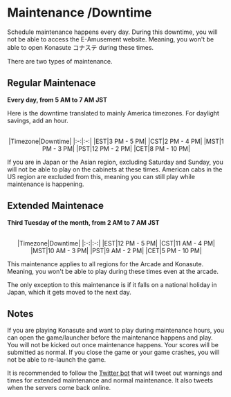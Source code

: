 # Maintenance /Downtime
Schedule maintenance happens every day. During this downtime, you will not be able to access the E-Amusement website. Meaning, you won't be able to open Konasute コナステ during these times.

There are two types of maintenance.

## Regular Maintenace
**Every day, from 5 AM to 7 AM JST**

Here is the downtime translated to mainly America timezones. For daylight savings, add an hour.

<center>
  <br/>
 |Timezone|Downtime|
 |:-:|:-:|
 |EST|3 PM - 5 PM|
 |CST|2 PM - 4 PM|
 |MST|1 PM - 3 PM|
 |PST|12 PM - 2 PM|
 |CET|8 PM - 10 PM|
</center>

If you are in Japan or the Asian region, excluding Saturday and Sunday, you
will not be able to play on the cabinets at these times. American cabs in the US
region are excluded from this, meaning you can still play while maintenance is
happening.

## Extended Maintenace
**Third Tuesday of the month, from 2 AM to 7 AM JST**

<center>
  <br/>
 |Timezone|Downtime|
 |:-:|:-:|
 |EST|12 PM - 5 PM|
 |CST|11 AM - 4 PM|
 |MST|10 AM - 3 PM|
 |PST|9 AM - 2 PM|
 |CET|5 PM - 10 PM|
</center>

This maintenance applies to all regions for the Arcade and Konasute. Meaning, you
won't be able to play during these times even at the arcade.

The only exception to this maintenance is if it falls on a national holiday in
Japan, which it gets moved to the next day. 

## Notes
If you are playing Konasute and want to play during maintenance hours, you can
open the game/launcher before the maintenance happens and play. You will not be
kicked out once maintenance happens. Your scores will be submitted as normal. If you
close the game or your game crashes, you will not be able to re-launch the game.

It is recommended to follow the [Twitter bot](https://x.com/eamuse_schedule) that
will tweet out warnings and times for extended maintenance and normal maintenance.
It also tweets when the servers come back online.